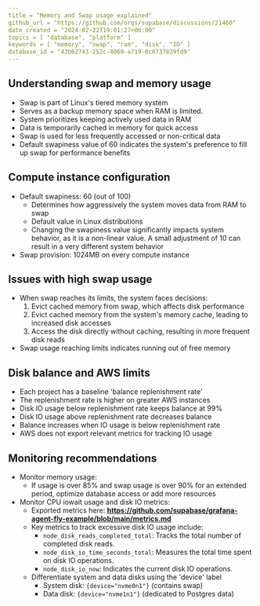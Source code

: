 ```yaml
---
title = "Memory and Swap usage explained"
github_url = "https://github.com/orgs/supabase/discussions/21460"
date_created = "2024-02-22T19:01:27+00:00"
topics = [ "database", "platform" ]
keywords = [ "memory", "swap", "ram", "disk", "IO" ]
database_id = "43b62743-252c-4069-a719-0c0737839fd9"
---
```


## Understanding swap and memory usage

- Swap is part of Linux's tiered memory system
- Serves as a backup memory space when RAM is limited.
- System prioritizes keeping actively used data in RAM
- Data is temporarily cached in memory for quick access
- Swap is used for less frequently accessed or non-critical data
- Default swapiness value of 60 indicates the system's preference to fill up swap for performance benefits

## Compute instance configuration

- Default swapiness: 60 (out of 100)
  - Determines how aggressively the system moves data from RAM to swap
  - Default value in Linux distributions
  - Changing the swapiness value significantly impacts system behavior, as it is a non-linear value. A small adjustment of 10 can result in a very different system behavior
- Swap provision: 1024MB on every compute instance

## Issues with high swap usage

- When swap reaches its limits, the system faces decisions:
  1. Evict cached memory from swap, which affects disk performance
  2. Evict cached memory from the system's memory cache, leading to increased disk accesses
  3. Access the disk directly without caching, resulting in more frequent disk reads
- Swap usage reaching limits indicates running out of free memory

## Disk balance and AWS limits

- Each project has a baseline 'balance replenishment rate'
- The replenishment rate is higher on greater AWS instances
- Disk IO usage below replenishment rate keeps balance at 99%
- Disk IO usage above replenishment rate decreases balance
- Balance increases when IO usage is below replenishment rate
- AWS does not export relevant metrics for tracking IO usage

## Monitoring recommendations

- Monitor memory usage:
  - If usage is over 85% and swap usage is over 90% for an extended period, optimize database access or add more resources
- Monitor CPU iowait usage and disk IO metrics:
  - Exported metrics here: **https://github.com/supabase/grafana-agent-fly-example/blob/main/metrics.md**
  - Key metrics to track excessive disk IO usage include:
    - `node_disk_reads_completed_total`: Tracks the total number of completed disk reads.
    - `node_disk_io_time_seconds_total`: Measures the total time spent on disk IO operations.
    - `node_disk_io_now`: Indicates the current disk IO operations.
  - Differentiate system and data disks using the 'device' label
    - System disk: `{device="nvme0n1"}` (contains swap)
    - Data disk: `{device="nvme1n1"}` (dedicated to Postgres data)
